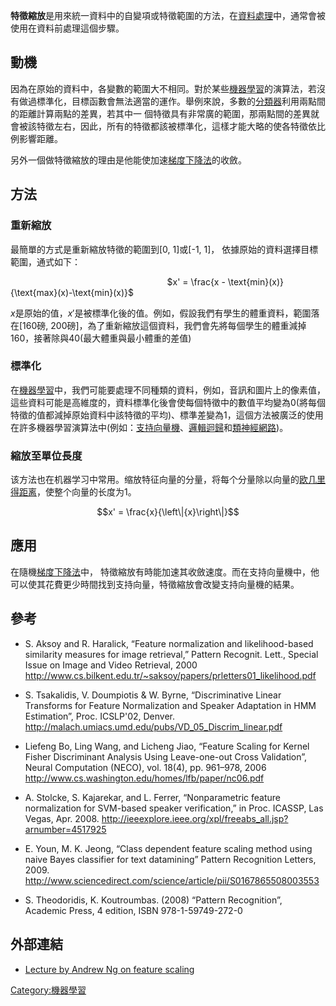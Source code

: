 '''特徵縮放'''是用來統一資料中的自變項或特徵範圍的方法，在[[資料處理|資料處理]]中，通常會被使用在資料前處理這個步驟。

==動機==
因為在原始的資料中，各變數的範圍大不相同。對於某些[[機器學習|機器學習]]的演算法，若沒有做過標準化，目標函數會無法適當的運作。舉例來說，多數的[[分类问题|分類器]]利用兩點間的距離計算兩點的差異，若其中一
個特徵具有非常廣的範圍，那兩點間的差異就會被該特徵左右，因此，所有的特徵都該被標準化，這樣才能大略的使各特徵依比例影響距離。

另外一個做特徵縮放的理由是他能使加速[[梯度下降法|梯度下降法]]的收斂。

==方法==

===重新縮放===
最簡單的方式是重新縮放特徵的範圍到[0, 1]或[-1, 1]， 依據原始的資料選擇目標範圍，通式如下：

                                    <math>x' = \frac{x - \text{min}(x)}{\text{max}(x)-\text{min}(x)}</math>

<math>x</math>是原始的值，<math>x'</math>是被標準化後的值。例如，假設我們有學生的體重資料，範圍落在[160磅, 200磅]，為了重新縮放這個資料，我們會先將每個學生的體重減掉160，接著除與40(最大體重與最小體重的差值)

===標準化===
在[[機器學習|機器學習]]中，我們可能要處理不同種類的資料，例如，音訊和圖片上的像素值，這些資料可能是高維度的，資料標準化後會使每個特徵中的數值平均變為0(將每個特徵的值都減掉原始資料中該特徵的平均)、標準差變為1，這個方法被廣泛的使用在許多機器學習演算法中(例如：[[支持向量機|支持向量機]]、[[邏輯迴歸|邏輯迴歸]]和[[類神經網路|類神經網路]])。

===縮放至單位長度===
该方法也在机器学习中常用。缩放特征向量的分量，将每个分量除以向量的[[欧几里得距离|欧几里得距离]]，使整个向量的长度为1。
:<math>x' = \frac{x}{\left\|{x}\right\|}</math>

== 應用 ==
在隨機[[梯度下降法|梯度下降法]]中， 特徵縮放有時能加速其收斂速度。而在支持向量機中，他可以使其花費更少時間找到支持向量，特徵縮放會改變支持向量機的結果。

==參考==
{{reflist}}

* S. Aksoy and R. Haralick, “Feature normalization and likelihood-based similarity measures for image retrieval,” Pattern Recognit. Lett., Special Issue on Image and Video Retrieval, 2000 http://www.cs.bilkent.edu.tr/~saksoy/papers/prletters01_likelihood.pdf {{Wayback|url=http://www.cs.bilkent.edu.tr/~saksoy/papers/prletters01_likelihood.pdf |date=20180921011432 }}

* S. Tsakalidis, V. Doumpiotis & W. Byrne, “Discriminative Linear Transforms for Feature Normalization and Speaker Adaptation in HMM Estimation”, Proc. ICSLP'02, Denver. http://malach.umiacs.umd.edu/pubs/VD_05_Discrim_linear.pdf {{Wayback|url=http://malach.umiacs.umd.edu/pubs/VD_05_Discrim_linear.pdf |date=20170809043420 }}

* Liefeng Bo, Ling Wang, and Licheng Jiao, “Feature Scaling for Kernel Fisher Discriminant Analysis Using Leave-one-out Cross Validation”, Neural Computation (NECO), vol. 18(4), pp. 961–978, 2006 http://www.cs.washington.edu/homes/lfb/paper/nc06.pdf {{Wayback|url=http://www.cs.washington.edu/homes/lfb/paper/nc06.pdf |date=20110401075633 }}

* A. Stolcke, S. Kajarekar, and L. Ferrer, “Nonparametric feature normalization for SVM-based speaker verification,” in Proc. ICASSP, Las Vegas, Apr. 2008. http://ieeexplore.ieee.org/xpl/freeabs_all.jsp?arnumber=4517925

* E. Youn, M. K. Jeong, “Class dependent feature scaling method using naive Bayes classifier for text datamining” Pattern Recognition Letters, 2009. http://www.sciencedirect.com/science/article/pii/S0167865508003553 {{Wayback|url=http://www.sciencedirect.com/science/article/pii/S0167865508003553 |date=20150924164044 }}

* S. Theodoridis, K. Koutroumbas. (2008) “Pattern Recognition”, Academic Press, 4 edition, ISBN 978-1-59749-272-0

== 外部連結==
*[http://openclassroom.stanford.edu/MainFolder/VideoPage.php?course=MachineLearning&video=03.1-LinearRegressionII-FeatureScaling&speed=100/ Lecture by Andrew Ng on feature scaling] {{Wayback|url=http://openclassroom.stanford.edu/MainFolder/VideoPage.php?course=MachineLearning&video=03.1-LinearRegressionII-FeatureScaling&speed=100%2F |date=20170314193728 }}

[[Category:機器學習|Category:機器學習]]